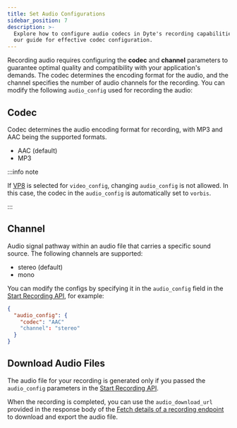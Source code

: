 ```yaml
---
title: Set Audio Configurations
sidebar_position: 7
description: >-
  Explore how to configure audio codecs in Dyte's recording capabilities. Follow
  our guide for effective codec configuration.
---
```


Recording audio requires configuring the **codec** and **channel** parameters to guarantee optimal quality and compatibility with your application's demands.
The codec determines the encoding format for the audio, and the channel specifies the number of audio channels for the recording.
You can modify the following `audio_config` used for recording the audio:

## Codec

Codec determines the audio encoding format for recording, with MP3 and AAC being the supported formats.

- AAC (default)
- MP3

:::info note

If [VP8](/guides/capabilities/recording/configure-codecs) is selected for `video_config`, changing `audio_config` is not allowed. In this case, the codec in the `audio_config` is automatically set to `vorbis`.

:::

## Channel

Audio signal pathway within an audio file that carries a specific sound source. The following channels are supported:

- stereo (default)
- mono

You can modify the configs by specifying it in the `audio_config` field in the [Start Recording API](/api#/operations/start_recording), for example:

```json
{
  "audio_config": {
    "codec": "AAC"
    "channel": "stereo"
  }
}
```

## Download Audio Files

The audio file for your recording is generated only if you passed the `audio_config` parameters in the [Start Recording API](/api/?v=v2#/operations/start_recording).

When the recording is completed, you can use the `audio_download_url` provided in the response body of the [Fetch details of a recording endpoint](/api/?v=v2#/operations/get_one_recording) to download and export the audio file.

<head>
  <title>Set Audio Configurations Guide</title>
  <meta name="description" content="Explore how to configure audio codecs in Dyte's recording capabilities. Follow our guide for effective codec configuration."/>
</head>
